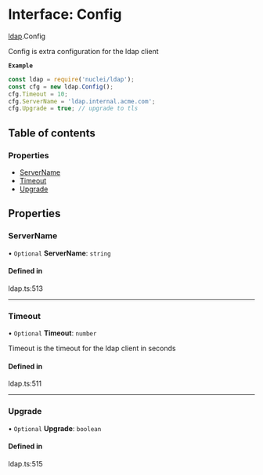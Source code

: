 # Interface: Config

[ldap](/templates/protocols/javascript/modules/ldap.md).Config

Config is extra configuration for the ldap client

**`Example`**

```javascript
const ldap = require('nuclei/ldap');
const cfg = new ldap.Config();
cfg.Timeout = 10;
cfg.ServerName = 'ldap.internal.acme.com';
cfg.Upgrade = true; // upgrade to tls
```

## Table of contents

### Properties

- [ServerName](/templates/protocols/javascript/modules/ldap.Config.md#servername)
- [Timeout](/templates/protocols/javascript/modules/ldap.Config.md#timeout)
- [Upgrade](/templates/protocols/javascript/modules/ldap.Config.md#upgrade)

## Properties

### ServerName

• `Optional` **ServerName**: `string`

#### Defined in

ldap.ts:513

___

### Timeout

• `Optional` **Timeout**: `number`

Timeout is the timeout for the ldap client in seconds

#### Defined in

ldap.ts:511

___

### Upgrade

• `Optional` **Upgrade**: `boolean`

#### Defined in

ldap.ts:515
